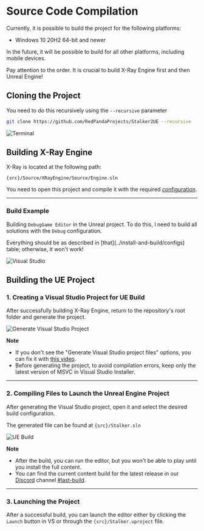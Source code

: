 
# Source Code Compilation
Currently, it is possible to build the project for the following platforms:
- Windows 10 20H2 64-bit and newer

In the future, it will be possible to build for all other platforms, including mobile devices.

<Callout type="info" emoji="ℹ️">
  Pay attention to the order. It is crucial to build X-Ray Engine first and then Unreal Engine!
</Callout>

## Cloning the Project
You need to do this recursively using the `--recursive` parameter

```bash
git clone https://github.com/RedPandaProjects/Stalker2UE --recursive
```

![Terminal](./build.ru/img/git-clone.png)

## Building X-Ray Engine
X-Ray is located at the following path:

```path
{src}/Source/XRayEngine/Source/Engine.sln
```

You need to open this project and compile it with the required [configuration](../install-and-build/configs).

---

### Build Example
Building `DebugGame Editor` in the Unreal project. To do this, I need to build all solutions with the `Debug` configuration.

<Callout type="warning" emoji="⚠️">
  Everything should be as described in [that](../install-and-build/configs) table; otherwise, it won't work!
</Callout>

![Visual Studio](./build.ru/img/xray-build.png)

## Building the UE Project

### 1. Creating a Visual Studio Project for UE Build
After successfully building X-Ray Engine, return to the repository's root folder and generate the project.

![Generate Visual Studio Project](./build.ru/img/generate-vs-project.png)

**Note**
* If you don't see the "Generate Visual Studio project files" options, you can fix it with [this video](https://www.youtube.com/watch?v=MZu5EB2UfiA).
* Before generating the project, to avoid compilation errors, keep only the latest version of MSVC in Visual Studio Installer.

---

### 2. Compiling Files to Launch the Unreal Engine Project
After generating the Visual Studio project, open it and select the desired build configuration.

The generated file can be found at `{src}/Stalker.sln`

![UE Build](./build.ru/img/ue-build.png)

**Note**
* After the build, you can run the editor, but you won't be able to play until you install the full content.
* You can find the current content build for the latest release in our [Discord](https://discord.gg/redprojects) channel [#last-build](https://discord.com/channels/530968529311367178/1085389969675268196).

---

### 3. Launching the Project
After a successful build, you can launch the editor either by clicking the `Launch` button in VS or through the `{src}/Stalker.uproject` file.
